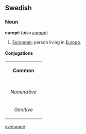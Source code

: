 ==Swedish==
===Noun===
'''europé''' (''also [[europe]]'')

#[[European]]; person living in [[Europe]].

====Conjugations====
{| border=1 cellspacing=0
| bgcolor="#FFFFF0" colspan=5 align=center | '''Common'''
|-
|- bgcolor="#FFFFF0" align=center
! rowspan=2 | 
| colspan=2 width=105| Singular 
| colspan=2 | Plural
|- bgcolor="#FFFFF0" align=center
| width=105 | ''Indefinite'' 
| width=105 | ''Definite'' 
| width=105 |  ''Indefinite'' 
|  width=105 | ''Definite''
|- align=center
| width=105 bgcolor="#FFFFF0" | ''Nominative'' 
| [[europé]]
| [[europén]]
| [[européer]]
| [[européerna]]
|- align=center
| width=105 bgcolor="#FFFFF0" | ''Genitive'' 
| [[europés]]
| [[européns]]
| [[européers]]
| [[européernas]]
|}

[[sv:europé]]